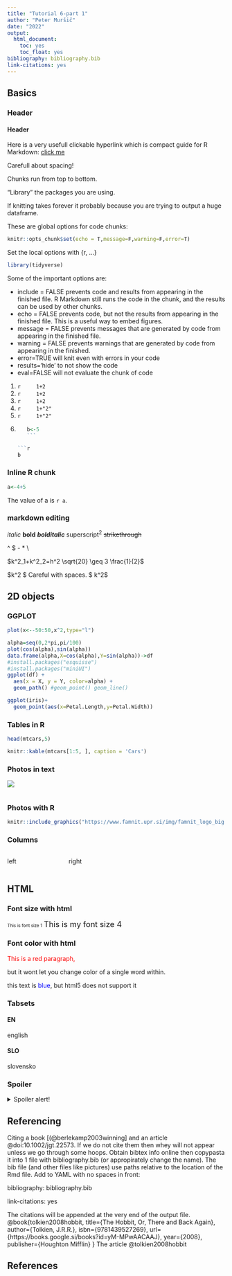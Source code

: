 ---
title: "Tutorial 6-part 1"
author: "Peter Muršič"
date: "2022"
output: 
  html_document: 
    toc: yes
    toc_float: yes
bibliography: bibliography.bib
link-citations: yes
---




## Basics

### Header

#### Header


Here is a very usefull clickable hyperlink which is compact guide for R Markdown:
[click me](https://rstudio.com/wp-content/uploads/2015/02/rmarkdown-cheatsheet.pdf)

Carefull about spacing!

Chunks run from top to bottom.

"Library" the packages you are using. 

If knitting takes forever it probably because you are trying to output a huge dataframe.

These are global options for code chunks:

```{r setup, echo=T}
knitr::opts_chunk$set(echo = T,message=F,warning=F,error=T)
```

Set the local options with {r, ...} 

```{r, message=T,warning=F}
library(tidyverse)
```

Some of the important options are:

+ include = FALSE prevents code and results from appearing in the finished file. R Markdown still runs the code in the chunk, and the results can be used by other chunks.
+ echo = FALSE prevents code, but not the results from appearing in the finished file. This is a useful way to embed figures.
+ message = FALSE prevents messages that are generated by code from appearing in the finished file.
+ warning = FALSE prevents warnings that are generated by code from appearing in the finished.
+ error=TRUE will knit even with errors in your code
+ results='hide' to not show the code
+ eval=FALSE will not evaluate the chunk of code

1.
    ```{r}
    1+2
    ```
2.
    ```{r, echo=F}
    1+2
    ```
3.
    ```{r, results='hide'}
    1+2
    ```
4.
    ```{r, eval=F}
    1+"2"
    ```
5.
    ```{r, error=T}
    1+"2"
    ```
6. 
    ```{r, include=F}
    b<-5 
    ```

    ```{r}
    b 
    ```


### Inline R chunk

```{r}
a<-4+5
```

 The value of a is `r a`.



### markdown editing
*italic*
**bold**
***bolditalic***
superscript^2^
~~strikethrough~~

\^ \$ \- \* \\

$k^2_1+k^2_2=h^2 \sqrt{20} \geq 3 \frac{1}{2}$


$k^2 $ Careful with spaces.
$ k^2$

## 2D objects

### GGPLOT

```{r}
plot(x<--50:50,x^2,type="l")
```
```{r}
alpha=seq(0,2*pi,pi/100)
plot(cos(alpha),sin(alpha))
data.frame(alpha,X=cos(alpha),Y=sin(alpha))->df
#install.packages("esquisse")
#install.packages("miniUI")
ggplot(df) +
  aes(x = X, y = Y, color=alpha) +
  geom_path() #geom_point() geom_line()
```



```{r}
ggplot(iris)+
  geom_point(aes(x=Petal.Length,y=Petal.Width))
```

### Tables in R
```{r}
head(mtcars,5)
```


```{r}
knitr::kable(mtcars[1:5, ], caption = 'Cars')
```


### Photos in text

![](https://www.famnit.upr.si/img/famnit_logo_big.png) 

![]()

### Photos with R

```{r}
knitr::include_graphics("https://www.famnit.upr.si/img/famnit_logo_big.png")
```

### Columns

:::: {.columns style="display: flex;"}

::: {.column width="25%"}
left
:::

:::{.column width="75%"}
right
:::

::::

## HTML

### Font size with html
<font size="1"> This is font size 1</font>
<font size="4"> This is my font size 4</font>


### Font color with html
<p style="color:red">This is a red paragraph,</p> but it wont let you change color of a single word within.

this text is <font color="blue">blue</font>, but html5 does not support it</font>



### Tabsets {.tabset}

#### EN

english

#### SLO

slovensko

### Spoiler

<details>
  <summary>Spoiler alert!</summary>
  
A bear walks into a bar and says, “Give me a whiskey and … cola.”
“Why the big pause?” asks the bartender. The bear shrugged. “I’m not sure; I was born with them.”

</details>



## Referencing
Citing a book [(@berlekamp2003winning] and an article @doi:10.1002/jgt.22573. If we do not cite them then whey will not appear unless we go through some hoops. Obtain bibtex info online then copypasta it into 1 file with bibliography.bib (or appropirately change the name). The bib file (and other files like pictures) use paths relative to the location of the Rmd file. Add to YAML with no spaces in front:

bibliography: bibliography.bib

link-citations: yes

The citations will be appended at the very end of the output file.
@book{tolkien2008hobbit,
  title={The Hobbit, Or, There and Back Again},
  author={Tolkien, J.R.R.},
  isbn={9781439527269},
  url={https://books.google.si/books?id=yM-MPwAACAAJ},
  year={2008},
  publisher={Houghton Mifflin}
}
The article @tolkien2008hobbit


## References
